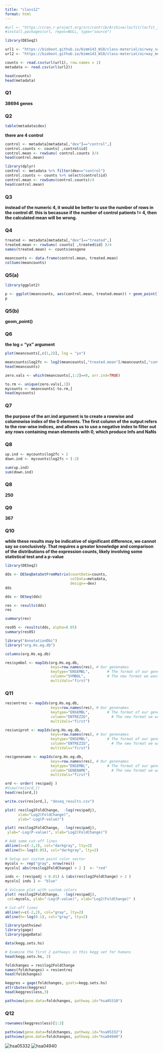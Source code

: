 ```yaml
---
title: "class12"
format: html
---
```


```r
#url <- "https://cran.r-project.org/src/contrib/Archive/locfit/locfit_1.5-9.2.tar.gz"
#install.packages(url, repos=NULL, type="source")

library(DESeq2)
```
```r
url1 <- "https://bioboot.github.io/bimm143_W18/class-material/airway_scaledcounts.csv"
url2 <- "https://bioboot.github.io/bimm143_W18/class-material/airway_metadata.csv"

counts <- read.csv(url(url1), row.names = 1)
metadata <- read.csv(url(url2))
```

```r
head(counts)
head(metadata)
```

### Q1
**38694 genes**

### Q2
```r
table(metadata$dex)
```
**there are 4 control**

```r
control <- metadata[metadata[,"dex"]=="control",]
control.counts <- counts[ ,control$id]
control.mean <- rowSums( control.counts )/4 
head(control.mean)

library(dplyr)
control <- metadata %>% filter(dex=="control")
control.counts <- counts %>% select(control$id) 
control.mean <- rowSums(control.counts)/4
head(control.mean)
```

### Q3 
**instead of the numeric 4, it would be better to use the number of rows in the control df. this is becasuse if the number of control patients != 4, then the calculated mean will be wrong.**

### Q4
```r
treated <- metadata[metadata[,"dex"]=="treated",]
treated.mean <- rowSums( counts[ ,treated$id] )/4 
names(treated.mean) <- counts$ensgene
```

```r
meancounts <- data.frame(control.mean, treated.mean)
colSums(meancounts)
```
### Q5(a)
```r
library(ggplot2)

p <- ggplot(meancounts, aes(control.mean, treated.mean)) + geom_point() 
p
```
### Q5(b)

**geom_point()**

### Q6
**the log = "yx" argument**
```r
plot(meancounts[,c(1,2)], log = "yx")
```
```r
meancounts$log2fc <- log2(meancounts[,"treated.mean"]/meancounts[,"control.mean"])
head(meancounts)
```
```r
zero.vals <- which(meancounts[,1:2]==0, arr.ind=TRUE)

to.rm <- unique(zero.vals[,1])
mycounts <- meancounts[-to.rm,]
head(mycounts)
```

### Q7
**the purpose of the arr.ind argument is to create a rowwise and columnwise index of the 0 elements. The first column of the output refers to the row-wise indices, and allows us to use a negative index to filter out any rows containing mean elements with 0, which produce Infs and NaNs**

### Q8
```r
up.ind <- mycounts$log2fc > 2
down.ind <- mycounts$log2fc < (-2)
```

```r
sum(up.ind)
sum(down.ind)
```
### Q8
**250**

### Q9
**367**

### Q10 
**while these results may be indicative of significant difference, we cannot say so conclusively. That requires a greater knowledge and comparison of the distributions of the expression counts, likely involving some statistical test and a p-value**

```r
library(DESeq2)
```

```r
dds <- DESeqDataSetFromMatrix(countData=counts, 
                              colData=metadata, 
                              design=~dex)
dds
```

```r
dds <- DESeq(dds)
```


```r
res <- results(dds)
res
```
```r
summary(res)
```

```r
res05 <- results(dds, alpha=0.05)
summary(res05)
```
```r
library("AnnotationDbi")
library("org.Hs.eg.db")
```
```r
columns(org.Hs.eg.db)
```

```r
res$symbol <- mapIds(org.Hs.eg.db,
                     keys=row.names(res), # Our genenames
                     keytype="ENSEMBL",        # The format of our genenames
                     column="SYMBOL",          # The new format we want to add
                     multiVals="first")
```
### Q11
```r
res$entrez <- mapIds(org.Hs.eg.db,
                     keys=row.names(res), # Our genenames
                     keytype="ENSEMBL",        # The format of our genenames
                     column="ENTREZID",          # The new format we want to add
                     multiVals="first")

res$uniprot <- mapIds(org.Hs.eg.db,
                     keys=row.names(res), # Our genenames
                     keytype="ENSEMBL",        # The format of our genenames
                     column="ENTREZID",          # The new format we want to add
                     multiVals="first")

res$genename <- mapIds(org.Hs.eg.db,
                     keys=row.names(res), # Our genenames
                     keytype="ENSEMBL",        # The format of our genenames
                     column="GENENAME",          # The new format we want to add
                     multiVals="first")
```


```r
ord <- order( res$padj )
#View(res[ord,])
head(res[ord,])
```

```r
write.csv(res[ord,], "deseq_results.csv")
```

```r
plot( res$log2FoldChange,  -log(res$padj), 
      xlab="Log2(FoldChange)",
      ylab="-Log(P-value)")
```
```r
plot( res$log2FoldChange,  -log(res$padj), 
 ylab="-Log(P-value)", xlab="Log2(FoldChange)")

# Add some cut-off lines
abline(v=c(-2,2), col="darkgray", lty=2)
abline(h=-log(0.05), col="darkgray", lty=2)
```
```r
# Setup our custom point color vector 
mycols <- rep("gray", nrow(res))
mycols[ abs(res$log2FoldChange) > 2 ]  <- "red" 

inds <- (res$padj < 0.01) & (abs(res$log2FoldChange) > 2 )
mycols[ inds ] <- "blue"

# Volcano plot with custom colors 
plot( res$log2FoldChange,  -log(res$padj), 
 col=mycols, ylab="-Log(P-value)", xlab="Log2(FoldChange)" )

# Cut-off lines
abline(v=c(-2,2), col="gray", lty=2)
abline(h=-log(0.1), col="gray", lty=2)
```
```r
library(pathview)
library(gage)
library(gageData)

data(kegg.sets.hs)

# Examine the first 2 pathways in this kegg set for humans
head(kegg.sets.hs, 2)
```

```r
foldchanges = res$log2FoldChange
names(foldchanges) = res$entrez
head(foldchanges)
```
```r
keggres = gage(foldchanges, gsets=kegg.sets.hs)
attributes(keggres)
head(keggres$less,3)
```

```r
pathview(gene.data=foldchanges, pathway.id="hsa05310")
```
### Q12

```r
rownames(keggres$less)[1:3]
```

```r
pathview(gene.data=foldchanges, pathway.id="hsa05332")
pathview(gene.data=foldchanges, pathway.id="hsa04940")

```
![hsa05332](hsa05332.png)
![hsa04940](hsa04940.png)



